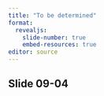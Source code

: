 ```yaml
---
title: "To be determined"
format: 
  revealjs:
    slide-number: true
    embed-resources: true
editor: source
---
```


## Slide 09-04

::: notes

:::


